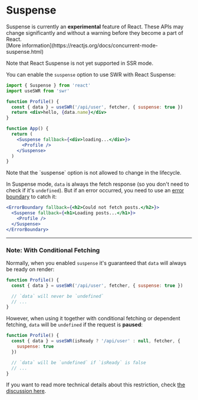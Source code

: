 
# Suspense

<Callout emoji="🚨" type="error">
  Suspense is currently an <strong>experimental</strong> feature of React. These
  APIs may change significantly and without a warning before they become a part
  of React.
  <br />
  [More information](https://reactjs.org/docs/concurrent-mode-suspense.html)
</Callout>

<Callout>Note that React Suspense is not yet supported in SSR mode.</Callout>

You can enable the `suspense` option to use SWR with React Suspense:

```jsx
import { Suspense } from 'react'
import useSWR from 'swr'

function Profile() {
  const { data } = useSWR('/api/user', fetcher, { suspense: true })
  return <div>hello, {data.name}</div>
}

function App() {
  return (
    <Suspense fallback={<div>loading...</div>}>
      <Profile />
    </Suspense>
  )
}
```

<Callout>
  Note that the `suspense` option is not allowed to change in the lifecycle.
</Callout>

In Suspense mode, `data` is always the fetch response (so you don't need to check if it's `undefined`).
But if an error occurred, you need to use an [error boundary](https://reactjs.org/docs/concurrent-mode-suspense.html#handling-errors) to catch it:

```jsx
<ErrorBoundary fallback={<h2>Could not fetch posts.</h2>}>
  <Suspense fallback={<h1>Loading posts...</h1>}>
    <Profile />
  </Suspense>
</ErrorBoundary>
```

---

### Note: With Conditional Fetching

Normally, when you enabled `suspense` it's guaranteed that `data` will always be ready on render:

```jsx
function Profile() {
  const { data } = useSWR('/api/user', fetcher, { suspense: true })

  // `data` will never be `undefined`
  // ...
}
```

However, when using it together with conditional fetching or dependent fetching, `data` will be `undefined` if the request is **paused**:

```jsx
function Profile() {
  const { data } = useSWR(isReady ? '/api/user' : null, fetcher, {
    suspense: true
  })

  // `data` will be `undefined` if `isReady` is false
  // ...
}
```

If you want to read more technical details about this restriction, check [the discussion here](https://github.com/vercel/swr/pull/357#issuecomment-627089889).
